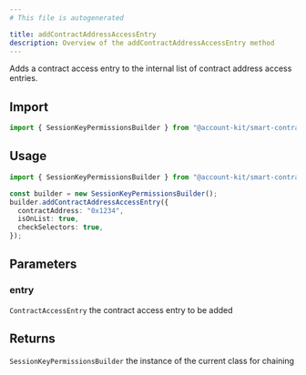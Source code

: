 ```yaml
---
# This file is autogenerated

title: addContractAddressAccessEntry
description: Overview of the addContractAddressAccessEntry method
---
```



Adds a contract access entry to the internal list of contract address access entries.

## Import

```ts
import { SessionKeyPermissionsBuilder } from "@account-kit/smart-contracts";
```

## Usage

```ts
import { SessionKeyPermissionsBuilder } from "@account-kit/smart-contracts";

const builder = new SessionKeyPermissionsBuilder();
builder.addContractAddressAccessEntry({
  contractAddress: "0x1234",
  isOnList: true,
  checkSelectors: true,
});
```

## Parameters

### entry

`ContractAccessEntry`
the contract access entry to be added

## Returns

`SessionKeyPermissionsBuilder`
the instance of the current class for chaining
